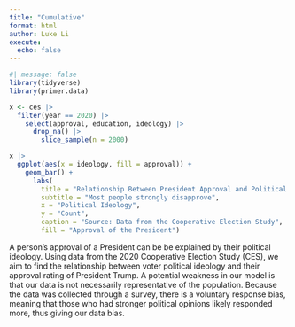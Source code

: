```yaml
---
title: "Cumulative"
format: html
author: Luke Li
execute: 
  echo: false
---
```


```r
#| message: false
library(tidyverse)
library(primer.data)
```

```r
x <- ces |> 
  filter(year == 2020) |> 
    select(approval, education, ideology) |> 
      drop_na() |> 
        slice_sample(n = 2000)

x |> 
  ggplot(aes(x = ideology, fill = approval)) + 
    geom_bar() + 
      labs(
        title = "Relationship Between President Approval and Political ideology",
        subtitle = "Most people strongly disapprove",
        x = "Political Ideology",
        y = "Count",
        caption = "Source: Data from the Cooperative Election Study",
        fill = "Approval of the President")
```

A person's approval of a President can be be explained by their political ideology. Using data from the 2020 Cooperative Election Study (CES), we aim to find the relationship between voter political ideology and their approval rating of President Trump. A potential weakness in our model is that our data is not necessarily representative of the population. Because the data was collected through a survey, there is a voluntary response bias, meaning that those who had stronger political opinions likely responded more, thus giving our data bias.
